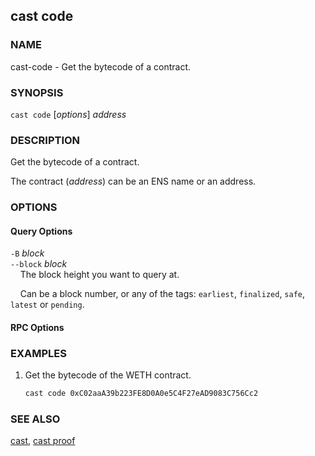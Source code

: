 
## cast code

### NAME

cast-code - Get the bytecode of a contract.

### SYNOPSIS

`cast code` [*options*] _address_

### DESCRIPTION

Get the bytecode of a contract.

The contract (_address_) can be an ENS name or an address.

### OPTIONS

#### Query Options

`-B` _block_  
`--block` _block_  
&nbsp;&nbsp;&nbsp;&nbsp;The block height you want to query at.

&nbsp;&nbsp;&nbsp;&nbsp;Can be a block number, or any of the tags: `earliest`, `finalized`, `safe`, `latest` or `pending`.

#### RPC Options

<RpcUrlOption />

<CommonOptions />

### EXAMPLES

1. Get the bytecode of the WETH contract.
   ```sh
   cast code 0xC02aaA39b223FE8D0A0e5C4F27eAD9083C756Cc2
   ```

### SEE ALSO

[cast](./cast.md), [cast proof](./cast-proof.md)
